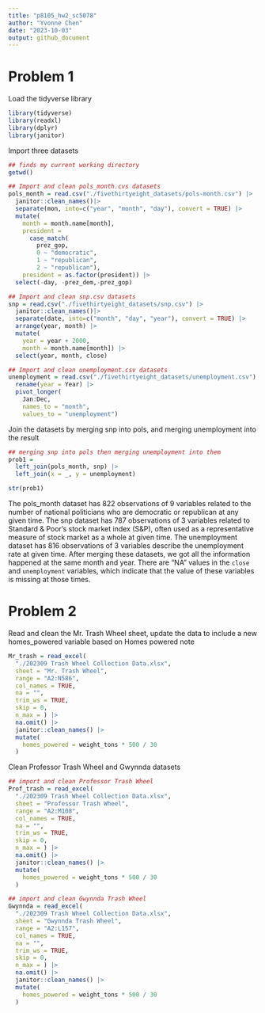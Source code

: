 ```yaml
---
title: "p8105_hw2_sc5078"
author: "Yvonne Chen"
date: "2023-10-03"
output: github_document
---
```


# Problem 1
Load the tidyverse library
```r
library(tidyverse)
library(readxl)
library(dplyr)
library(janitor)
```

Import three datasets
```r
## finds my current working directory
getwd()

## Import and clean pols_month.cvs datasets
pols_month = read.csv("./fivethirtyeight_datasets/pols-month.csv") |>
  janitor::clean_names()|>
  separate(mon, into=c("year", "month", "day"), convert = TRUE) |>
  mutate(
    month = month.name[month],
    president = 
      case_match(
        prez_gop, 
        0 ~ "democratic",
        1 ~ "republican", 
        2 ~ "republican"),
    president = as.factor(president)) |>
  select(-day, -prez_dem,-prez_gop)
```

```r
## Import and clean snp.csv datasets
snp = read.csv("./fivethirtyeight_datasets/snp.csv") |>
  janitor::clean_names()|>
  separate(date, into=c("month", "day", "year"), convert = TRUE) |>
  arrange(year, month) |>
  mutate(
    year = year + 2000,
    month = month.name[month]) |>
  select(year, month, close)

```

```r
## Import and clean unemployment.csv datasets
unemployment = read.csv("./fivethirtyeight_datasets/unemployment.csv") |>
  rename(year = Year) |>
  pivot_longer(
    Jan:Dec,
    names_to = "month", 
    values_to = "unemployment")
```

Join the datasets by merging snp into pols, and merging unemployment into the result
```r
## merging snp into pols then merging unemployment into them
prob1 = 
  left_join(pols_month, snp) |>
  left_join(x = _, y = unemployment)

str(prob1)
```
The pols_month dataset has 822 observations of 9 variables related to the number of national politicians who are democratic or republican at any given time. The snp dataset has 787 observations of 3 variables related to Standard & Poor’s stock market index (S&P), often used as a representative measure of stock market as a whole at given time. The unemployment dataset has 816 observations of 3 variables describe the unemployment rate at given time. After merging these datasets, we got all the information happened at the same month and year. There are "NA" values in the `close` and `unemployment` variables, which indicate that the value of these variables is missing at those times.


# Problem 2
Read and clean the Mr. Trash Wheel sheet, update the data to include a new homes_powered variable based on Homes powered note
```r
Mr_trash = read_excel(
  "./202309 Trash Wheel Collection Data.xlsx",
  sheet = "Mr. Trash Wheel",
  range = "A2:N586",
  col_names = TRUE,
  na = "",
  trim_ws = TRUE,
  skip = 0,
  n_max = ) |>
  na.omit() |>
  janitor::clean_names() |>
  mutate(
    homes_powered = weight_tons * 500 / 30
  )
```

Clean Professor Trash Wheel and Gwynnda datasets
```r
## import and clean Professor Trash Wheel
Prof_trash = read_excel(
  "./202309 Trash Wheel Collection Data.xlsx",
  sheet = "Professor Trash Wheel",
  range = "A2:M108",
  col_names = TRUE,
  na = "",
  trim_ws = TRUE,
  skip = 0,
  n_max = ) |>
  na.omit() |>
  janitor::clean_names() |>
  mutate(
    homes_powered = weight_tons * 500 / 30
  )

## import and clean Gwynnda Trash Wheel
Gwynnda = read_excel(
  "./202309 Trash Wheel Collection Data.xlsx",
  sheet = "Gwynnda Trash Wheel",
  range = "A2:L157",
  col_names = TRUE,
  na = "",
  trim_ws = TRUE,
  skip = 0,
  n_max = ) |>
  na.omit() |>
  janitor::clean_names() |>
  mutate(
    homes_powered = weight_tons * 500 / 30
  )

```

